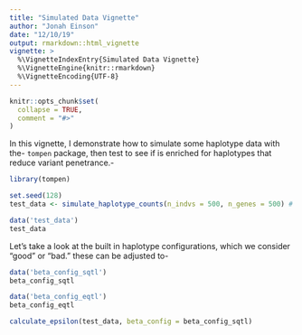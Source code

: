 ```yaml
---
title: "Simulated Data Vignette"
author: "Jonah Einson"
date: "12/10/19"
output: rmarkdown::html_vignette
vignette: >
  %\VignetteIndexEntry{Simulated Data Vignette}
  %\VignetteEngine{knitr::rmarkdown}
  %\VignetteEncoding{UTF-8}
---
```


```r
knitr::opts_chunk$set(
  collapse = TRUE,
  comment = "#>"
)
```

In this vignette, I demonstrate how to simulate some haplotype data with the-
`tompen` package, then test to see if is enriched for haplotypes that reduce
variant penetrance.-

```r
library(tompen)
```

```r
set.seed(128)
test_data <- simulate_haplotype_counts(n_indvs = 500, n_genes = 500) # leave the default hyperparameters
```

```r
data('test_data')
test_data
```

Let's take a look at the built in haplotype configurations, which we consider
"good" or "bad." these can be adjusted to- 
```r
data('beta_config_sqtl')
beta_config_sqtl
```

```r
data('beta_config_eqtl')
beta_config_eqtl
```

```r
calculate_epsilon(test_data, beta_config = beta_config_sqtl)
```

